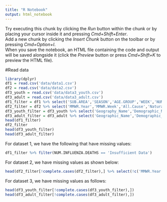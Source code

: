 ```yaml
---
title: "R Notebook"
output: html_notebook
---
```


Try executing this chunk by clicking the *Run* button within the chunk or by placing your cursor inside it and pressing *Cmd+Shift+Enter*.  
Add a new chunk by clicking the *Insert Chunk* button on the toolbar or by pressing *Cmd+Option+I*.  
When you save the notebook, an HTML file containing the code and output will be saved alongside it (click the *Preview* button or press *Cmd+Shift+K* to preview the HTML file).  

#Read data
```r
library(dplyr)
df1 = read.csv('data/data1.csv')
df2 = read.csv('data/data2.csv')
df3_youth = read.csv('data/data3_youth.csv')
df3_adult = read.csv('data/data3_adult.csv')
df1_filter = df1 %>% select('SUB.AREA','SEASON','AGE.GROUP','WEEK','NUM.INFLUENZA.DEATHS','NUM.PNEUMONIA.DEATHS','NUM.COVID.19.DEATHS','TOTAL.DEATHS')
df2_filter = df2 %>% select('MMWR.Year','MMWR.Week','All.Cause','Natural.Cause','Septicemia..A40.A41.','Malignant.neoplasms..C00.C97.','Diabetes.mellitus..E10.E14.','Alzheimer.disease..G30.','Influenza.and.pneumonia..J09.J18.','Chronic.lower.respiratory.diseases..J40.J47.','Other.diseases.of.respiratory.system..J00.J06.J30.J39.J67.J70.J98.','Nephritis..nephrotic.syndrome.and.nephrosis..N00.N07.N17.N19.N25.N27.','Symptoms..signs.and.abnormal.clinical.and.laboratory.findings..not.elsewhere.classified..R00.R99.','Diseases.of.heart..I00.I09.I11.I13.I20.I51.','Cerebrovascular.diseases..I60.I69.','COVID.19..U071..Multiple.Cause.of.Death.','COVID.19..U071..Underlying.Cause.of.Death.')
df3_youth_filter = df3_youth %>% select('Geography_Name','Demographic_Name','Month_Week','n_unweighted','n_weighted','Influenza_Season','Legend_Label') %>% filter(Geography_Name !='National')
df3_adult_filter = df3_adult %>% select('Geographic_Name','Demographic_Name','Month_Week','n_unweighted','Influenza_Season','Legend') %>% filter(Geographic_Name !='National')
head(df1_filter)
df2_filter
head(df3_youth_filter)
head(df3_adult_filter)
```
For dataset 1, we have the following that have missing values:
```r
df1_filter %>% filter(NUM.INFLUENZA.DEATHS == 'Insufficient Data')
```
For dataset 2, we have missing values as shown below:
```r
head(df2_filter[!complete.cases(df2_filter),] %>% select(!c('MMWR.Year','MMWR.Week')))
```
For dataset 3, we have missing values as follows:
```r
head(df3_youth_filter[!complete.cases(df3_youth_filter),])
head(df3_adult_filter[!complete.cases(df3_adult_filter),])
```

